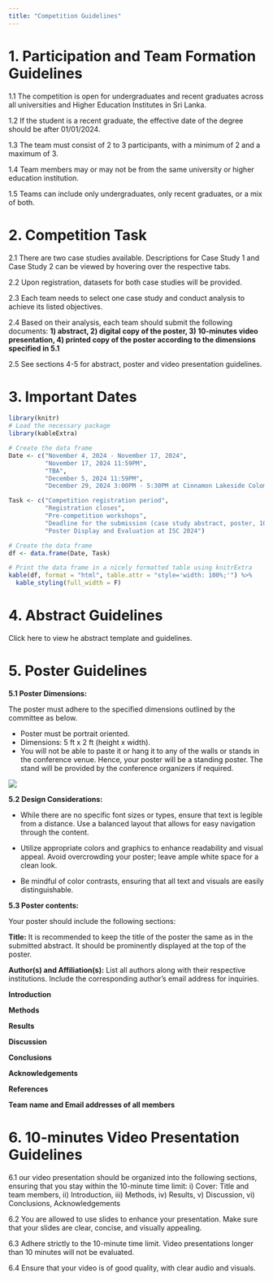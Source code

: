 ```yaml
---
title: "Competition Guidelines"
---
```


# 1. Participation and Team Formation Guidelines

1.1 The competition is open for undergraduates and recent graduates across all universities and Higher Education Institutes in Sri Lanka.

1.2 If the student is a recent graduate, the effective date of the degree should be after 01/01/2024.

1.3 The team must consist of 2 to 3 participants, with a minimum of 2 and a maximum of 3.

1.4 Team members may or may not be from the same university or higher education institution.

1.5 Teams can include only undergraduates, only recent graduates, or a mix of both.

# 2. Competition Task

2.1 There are two case studies available. Descriptions for Case Study 1 and Case Study 2 can be viewed by hovering over the respective tabs.

2.2 Upon registration, datasets for both case studies will be provided.

2.3 Each team needs to select one case study and conduct analysis to achieve its listed objectives.

2.4 Based on their analysis, each team should submit the following documents: **1) abstract, 2) digital copy of the poster, 3) 10-minutes video presentation, 4) printed copy of the poster according to the dimensions specified in 5.1**

2.5 See sections 4-5 for abstract, poster and video presentation guidelines.

# 3. Important Dates

```r
library(knitr)
# Load the necessary package
library(kableExtra)

# Create the data frame
Date <- c("November 4, 2024 - November 17, 2024",
          "November 17, 2024 11:59PM",
          "TBA", 
          "December 5, 2024 11:59PM", 
          "December 29, 2024 3:00PM - 5:30PM at Cinnamon Lakeside Colombo")

Task <- c("Competition registration period",
          "Registration closes",
          "Pre-competition workshops",
          "Deadline for the submission (case study abstract, poster, 10-minute video presentation)", 
          "Poster Display and Evaluation at ISC 2024")

# Create the data frame
df <- data.frame(Date, Task)

# Print the data frame in a nicely formatted table using knitrExtra
kable(df, format = "html", table.attr = "style='width: 100%;'") %>%
  kable_styling(full_width = F)

```

# 4. Abstract Guidelines

Click here to view he abstract template and guidelines.

# 5. Poster Guidelines

**5.1 Poster Dimensions:**

The poster must adhere to the specified dimensions outlined by the committee as below.

-   Poster must be portrait oriented.
-   Dimensions: 5 ft x 2 ft (height x width).
-   You will not be able to paste it or hang it to any of the walls or stands in the conference venue. Hence, your poster will be a standing poster. The stand will be provided by the conference organizers if required.

![](poster.png)

**5.2 Design Considerations:**

-   While there are no specific font sizes or types, ensure that text is legible from a distance. Use a balanced layout that allows for easy navigation through the content.

-   Utilize appropriate colors and graphics to enhance readability and visual appeal. Avoid overcrowding your poster; leave ample white space for a clean look.

-   Be mindful of color contrasts, ensuring that all text and visuals are easily distinguishable.

**5.3 Poster contents:**

Your poster should include the following sections:

**Title:** It is recommended to keep the title of the poster the same as in the submitted abstract. It should be prominently displayed at the top of the poster.

**Author(s) and Affiliation(s):** List all authors along with their respective institutions. Include the corresponding author's email address for inquiries.

**Introduction**

**Methods**

**Results**

**Discussion**

**Conclusions**

**Acknowledgements**

**References**

**Team name and Email addresses of all members**

# 6. 10-minutes Video Presentation Guidelines

6.1 our video presentation should be organized into the following sections, ensuring that you stay within the 10-minute time limit: i) Cover: Title and team members, ii) Introduction, iii) Methods, iv) Results, v) Discussion, vi) Conclusions, Acknowledgements

6.2 You are allowed to use slides to enhance your presentation. Make sure that your slides are clear, concise, and visually appealing.

6.3 Adhere strictly to the 10-minute time limit. Video presentations longer than 10 minutes will not be evaluated.

6.4 Ensure that your video is of good quality, with clear audio and visuals.